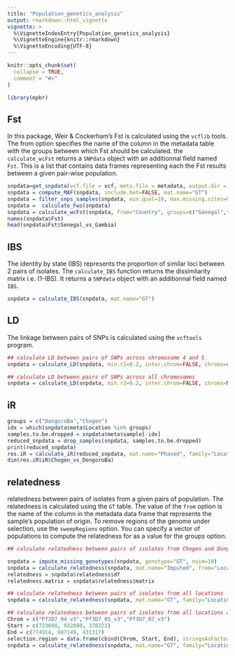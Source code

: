```yaml
---
title: "Population_genetics_analysis"
output: rmarkdown::html_vignette
vignette: >
  %\VignetteIndexEntry{Population_genetics_analysis}
  %\VignetteEngine{knitr::rmarkdown}
  %\VignetteEncoding{UTF-8}
---
```


```r
knitr::opts_chunk$set(
  collapse = TRUE,
  comment = "#>"
)
```

```r
library(mpbr)
```

## Fst
In this package, Weir & Cockerham's Fst is calculated using the `vcflib` tools.   
The from option specifies the name of the column in the metadata table with the groups between which Fst should be calculated. 
the `calculate_wcFst` returns a `SNPdata` object with an additionnal field named `Fst`. This is a list that contains data frames representing each the Fst results between a given pair-wise population.   
```r
snpdata=get_snpdata(vcf.file = vcf, meta.file = metadata, output.dir = outDir)
snpdata = compute_MAF(snpdata, include.het=FALSE, mat.name="GT")
snpdata = filter_snps_samples(snpdata, min.qual=10, max.missing.sites=0.2, max.missing.samples=0.2, maf.cutoff=0.01)
snpdata =  calculate_Fws(snpdata)
snpdata = calculate_wcFst(snpdata, from="Country", groups=c("Senegal","Gambia"))
names(snpdata$Fst)
head(snpdata$Fst$Senegal_vs_Gambia)
```

## IBS   
The identity by state (IBS) represents the proportion of similar loci between 2 pairs of isolates. The `calculate_IBS` function returns the dissimilarity matrix i.e. (1-IBS). It returns a `SNPdata` object with an additionnal field named `IBS`.    
```r
snpdata = calculate_IBS(snpdata, mat.name="GT")
```

## LD   
The linkage between pairs of SNPs is calculated using the `vcftools` program.   
```r
## calculate LD between pairs of SNPs across chromosome 4 and 5
snpdata = calculate_LD(snpdata, min.r2=0.2, inter.chrom=FALSE, chroms=c("Pf3D7_04_v3","Pf3D7_05_v3"))

## calculate LD between pairs of SNPs across all chromosomes
snpdata = calculate_LD(snpdata, min.r2=0.2, inter.chrom=FALSE, chroms=NULL)
```

## iR
```r
groups = c("DongoroBa","Chogen")
idx = which(snpdata$meta$Location %in% groups)
samples.to.be.dropped = snpdata$meta$sample[-idx]
reduced_snpdata = drop_samples(snpdata, samples.to.be.dropped)
print(reduced_snpdata)
res.iR = calculate_iR(reduced_snpdata, mat.name="Phased", family="Location", number.cores=4)
dim(res.iR$iR$Chogen_vs_DongoroBa)
```

## relatedness
relatedness between pairs of isolates from a given pairs of population. The relatedness is calculated using the `GT` table. The value of the `from` option is the name of the column in the metadata data frame that represents the sample's population of origin. To remove regions of the genome under selection, use the `sweepRegions` option. You can specify a vector of populations to compute the relatedness for as a value for the groups option.  
```r
## calculate relatedness between pairs of isolates from Chogen and DongoroBa

snpdata = impute_missing_genotypes(snpdata, genotype="GT", nsim=10)
snpdata = calculate_relatedness(snpdata, mat.name="Imputed", from="Location", sweepRegions=NULL, groups=c("Chogen","DongoroBa"))
relatedness = snpdata$relatedness$df
relatedness.matrix = snpdata$relatedness$matrix

## calculate relatedness between pairs of isolates from all locations
snpdata = calculate_relatedness(snpdata, mat.name="GT", family="Location", sweepRegions=NULL, groups=NULL)

## calculate relatedness between pairs of isolates from all locations after excluding the selective sweep regions
Chrom = c("Pf3D7_04_v3","Pf3D7_05_v3","Pf3D7_07_v3")
Start = c(723088, 932890, 378222)
End = c(774914, 987149, 431317)
selection.region = data.frame(cbind(Chrom, Start, End), stringsAsFactors = FALSE)
snpdata = calculate_relatedness(snpdata, mat.name="GT", family="Location", sweepRegions=selection.region, groups=NULL)
```